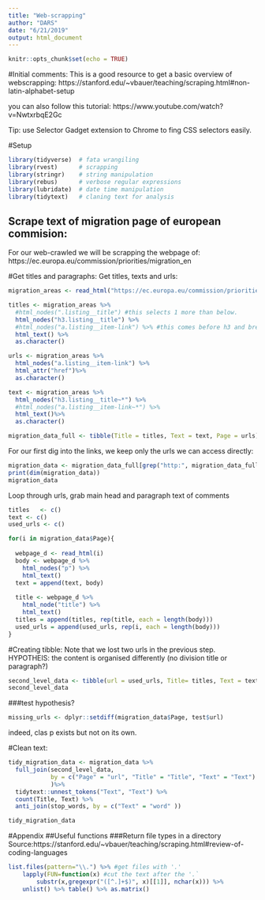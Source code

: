 ```yaml
---
title: "Web-scrapping"
author: "DARS"
date: "6/21/2019"
output: html_document
---
```


```r
knitr::opts_chunk$set(echo = TRUE)
```
#Initial comments:
This is a good resource to get a basic overview of webscrapping:
https://stanford.edu/~vbauer/teaching/scraping.html#non-latin-alphabet-setup

you can also follow this tutorial: 
https://www.youtube.com/watch?v=NwtxrbqE2Gc

Tip: use Selector Gadget extension to Chrome to fing CSS selectors easily.

#Setup
```r
library(tidyverse)  # fata wrangiling
library(rvest)      # scrapping
library(stringr)    # string manipulation
library(rebus)      # verbose regular expressions
library(lubridate)  # date time manipulation
library(tidytext)   # claning text for analysis
```

## Scrape text of migration page of european commision:
For our web-crawled we will be scrapping the webpage of: https://ec.europa.eu/commission/priorities/migration_en

#Get titles and paragraphs:
Get titles, texts and urls:
```r
migration_areas <- read_html("https://ec.europa.eu/commission/priorities/migration_en")

titles <- migration_areas %>%
  #html_nodes(".listing__title") #this selects 1 more than below.
  html_nodes("h3.listing__title") %>% 
  #html_nodes("a.listing__item-link") %>% #this comes before h3 and breaks text code.
  html_text() %>%
  as.character()

urls <- migration_areas %>%
  html_nodes("a.listing__item-link") %>%
  html_attr("href")%>%
  as.character()

text <- migration_areas %>%
  html_nodes("h3.listing__title~*") %>% 
  #html_nodes("a.listing__item-link~*") %>% 
  html_text()%>%
  as.character()

migration_data_full <- tibble(Title = titles, Text = text, Page = urls)
```
For our first dig into the links, we keep only the urls we can access directly:
```r
migration_data <- migration_data_full[grep("http:", migration_data_full$Page),]
print(dim(migration_data))
migration_data
```
Loop through urls, grab main head and paragraph text of comments
```r
titles   <- c()
text <- c()
used_urls <- c()

for(i in migration_data$Page){
  
  webpage_d <- read_html(i)
  body <- webpage_d %>%
    html_nodes("p") %>%
    html_text()
  text = append(text, body)
  
  title <- webpage_d %>%
    html_node("title") %>%
    html_text()
  titles = append(titles, rep(title, each = length(body)))
  used_urls = append(used_urls, rep(i, each = length(body)))
}
```

#Creating tibble:
Note that we lost two urls in the previous step.
HYPOTHEIS: the content is organised differently (no division title or paragraph?)
```r
second_level_data <- tibble(url = used_urls, Title= titles, Text = text)
second_level_data 
```
###test hypothesis?
```r
missing_urls <- dplyr::setdiff(migration_data$Page, test$url)
```
indeed, clas p exists but not on its own.


#Clean text:
```r
tidy_migration_data <- migration_data %>%
  full_join(second_level_data, 
            by = c("Page" = "url", "Title" = "Title", "Text" = "Text")
            )%>% 
  tidytext::unnest_tokens("Text", "Text") %>%
  count(Title, Text) %>%
  anti_join(stop_words, by = c("Text" = "word" ))

tidy_migration_data
```

#Appendix
##Useful functions
###Return file types in a directory
Source:https://stanford.edu/~vbauer/teaching/scraping.html#review-of-coding-languages
```r
list.files(pattern="\\.") %>% #get files with '.'
    lapply(FUN=function(x) #cut the text after the '.`
        substr(x,gregexpr("([^.]+$)", x)[[1]], nchar(x))) %>% 
    unlist() %>% table() %>% as.matrix()
```

